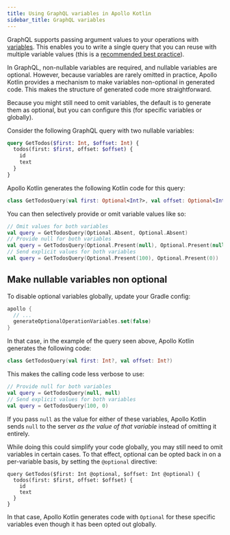 ```yaml
---
title: Using GraphQL variables in Apollo Kotlin
sidebar_title: GraphQL variables
---
```


GraphQL supports passing argument values to your operations with [variables](https://graphql.org/graphql-js/passing-arguments/). This enables you to write a single query that you can reuse with multiple variable values (this is a [recommended best practice](https://www.apollographql.com/docs/react/data/operation-best-practices/#use-variables-to-provide-graphql-arguments)).

In GraphQL, non-nullable variables are required, and nullable variables are optional. However, because variables are rarely omitted in practice, Apollo Kotlin provides a mechanism to make variables non-optional in generated code. This makes the structure of generated code more straightforward.

Because you might still need to omit variables, the default is to generate them as optional, but you can configure this (for specific variables or globally).

Consider the following GraphQL query with two nullable variables:

```graphql
query GetTodos($first: Int, $offset: Int) {
  todos(first: $first, offset: $offset) {
    id
    text
  }
}
```

Apollo Kotlin generates the following Kotlin code for this query:

```kotlin
class GetTodosQuery(val first: Optional<Int?>, val offset: Optional<Int?>)
```

You can then selectively provide or omit variable values like so:

```kotlin
// Omit values for both variables
val query = GetTodosQuery(Optional.Absent, Optional.Absent)
// Provide null for both variables
val query = GetTodosQuery(Optional.Present(null), Optional.Present(null))
// Send explicit values for both variables
val query = GetTodosQuery(Optional.Present(100), Optional.Present(0))
```

## Make nullable variables non optional

To disable optional variables globally, update your Gradle config:

```kotlin
apollo {
  // ...
  generateOptionalOperationVariables.set(false)
}
```

In that case, in the example of the query seen above, Apollo Kotlin generates the following code:

```kotlin
class GetTodosQuery(val first: Int?, val offset: Int?)
```

This makes the calling code less verbose to use:

```kotlin
// Provide null for both variables
val query = GetTodosQuery(null, null)
// Send explicit values for both variables
val query = GetTodosQuery(100, 0)
```

If you pass `null` as the value for either of these variables, Apollo Kotlin sends `null` to the server _as the value of that variable_ instead of omitting it entirely.

While doing this could simplify your code globally, you may still need to omit variables in certain cases. To that effect, optional can be opted back in on a per-variable basis, by setting the `@optional` directive:

```graphql{1}
query GetTodos($first: Int @optional, $offset: Int @optional) {
  todos(first: $first, offset: $offset) {
    id
    text
  }
}
```

In that case, Apollo Kotlin generates code with `Optional` for these specific variables even though it has been opted out globally.
